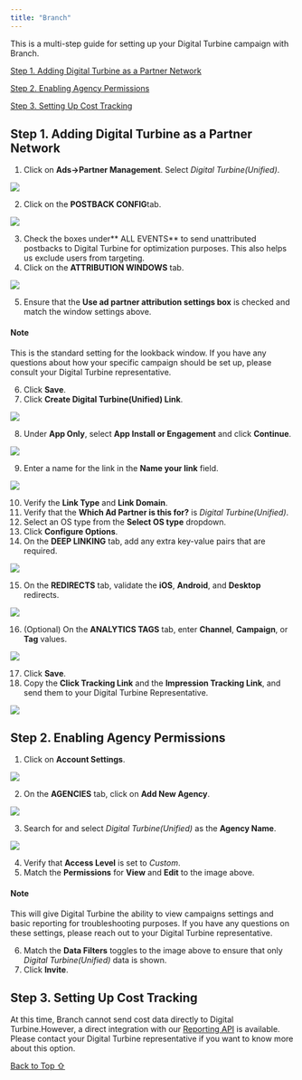 ```yaml
---
title: "Branch"
---
```


This is a multi-step guide for setting up your Digital Turbine campaign with Branch.

[Step 1. Adding Digital Turbine as a Partner Network](#h_01HXESC6235F72CHH7DJ7F1BTY)

[Step 2. Enabling Agency Permissions](#h_01HXT065D88BDAEESEFEP2J14J)

[Step 3. Setting Up Cost Tracking](#h_01HXT0CTC8N8FF0QC7YVRZEPN1)

## Step 1. Adding Digital Turbine as a Partner Network

1. Click on **Ads→Partner Management**. Select *Digital Turbine(Unified)*.

<Frame caption="Ads_PM_DTUnified_20240515.png">
  <img src="https://developer.digitalturbine.com/hc/article_attachments/14000693201948" />
</Frame>

2. Click on the **POSTBACK CONFIG**tab.

<Frame caption="Ads_PM_DTUnified_Postback_20240515.png">
  <img src="https://developer.digitalturbine.com/hc/article_attachments/14000946649116" />
</Frame>

3. Check the boxes under** ALL EVENTS** to send unattributed postbacks to Digital Turbine for optimization purposes. This also helps us exclude users from targeting.
4. Click on the **ATTRIBUTION WINDOWS** tab.

<Frame caption="Ads_PM_DTUnified_AttWindow_20240515.png">
  <img src="https://developer.digitalturbine.com/hc/article_attachments/14001224975260" />
</Frame>

5. Ensure that the **Use ad partner attribution settings box** is checked and match the window settings above.

#### Note

This is the standard setting for the lookback window. If you have any questions about how your specific campaign should be set up, please consult your Digital Turbine representative.

6. Click **Save**.
7. Click **Create Digital Turbine(Unified) Link**.

<Frame caption="Ads_PM_DTUnified_AttWindow_Create_20240515.png">
  <img src="https://developer.digitalturbine.com/hc/article_attachments/14001588460316" />
</Frame>

8. Under **App Only**, select **App Install or Engagement** and click **Continue**.

<Frame caption="Ads_PM_DTUnified_CreateAdLink_20240515.png">
  <img src="https://developer.digitalturbine.com/hc/article_attachments/14001588463260" />
</Frame>

9. Enter a name for the link in the **Name your link** field.

<Frame caption="Ads_Links_Define_20240515.png">
  <img src="https://developer.digitalturbine.com/hc/article_attachments/14001588464796" />
</Frame>

10. Verify the **Link Type** and **Link Domain**.
11. Verify that the **Which Ad Partner is this for?** is *Digital Turbine(Unified)*.
12. Select an OS type from the **Select OS type** dropdown.
13. Click **Configure Options**.
14. On the **DEEP LINKING** tab, add any extra key-value pairs that are required.

<Frame caption="Ads_Links_Config_DeepLink_20240515.png">
  <img src="https://developer.digitalturbine.com/hc/article_attachments/14002092323612" />
</Frame>

15. On the **REDIRECTS** tab, validate the **iOS**, **Android**, and **Desktop** redirects.

<Frame caption="Ads_Links_Config_Redirects_2024-05-15_13-51-01.png">
  <img src="https://developer.digitalturbine.com/hc/article_attachments/14001886880156" />
</Frame>

16. (Optional) On the **ANALYTICS TAGS** tab, enter **Channel**, **Campaign**, or **Tag** values.

<Frame caption="Ads_Links_Config_Analytics_2024-05-15_13-51-01.png">
  <img src="https://developer.digitalturbine.com/hc/article_attachments/14001886882204" />
</Frame>

17. Click **Save**.
18. Copy the **Click Tracking Link** and the **Impression Tracking Link**, and send them to your Digital Turbine Representative.

<Frame caption="Ads_Links_ValidShare_20240515.png">
  <img src="https://developer.digitalturbine.com/hc/article_attachments/14002085092892" />
</Frame>

## Step 2. Enabling Agency Permissions

1. Click on **Account Settings**.

<Frame caption="Acct_Settings_20240516.png">
  <img src="https://developer.digitalturbine.com/hc/article_attachments/14018227337244" />
</Frame>

2. On the **AGENCIES** tab, click on **Add New Agency**.

<Frame caption="Acct_Settings_Agencies_20240516.png">
  <img src="https://developer.digitalturbine.com/hc/article_attachments/14018227339676" />
</Frame>

3. Search for and select *Digital Turbine(Unified)* as the **Agency Name**.

<Frame caption="Acct_Settings_AddAgency_20240516.png">
  <img src="https://developer.digitalturbine.com/hc/article_attachments/14018227342876" />
</Frame>

4. Verify that **Access Level** is set to *Custom*.
5. Match the **Permissions** for **View** and **Edit** to the image above.

#### Note

This will give Digital Turbine the ability to view campaigns settings and basic reporting for troubleshooting purposes. If you have any questions on these settings, please reach out to your Digital Turbine representative.

6. Match the **Data Filters** toggles to the image above to ensure that only *Digital Turbine(Unified)* data is shown.
7. Click **Invite**.

## Step 3. Setting Up Cost Tracking

At this time, Branch cannot send cost data directly to Digital Turbine.However, a direct integration with our [Reporting API](https://developer.digitalturbine.com/hc/en-us/articles/11288748483612) is available. Please contact your Digital Turbine representative if you want to know more about this option.

[Back to Top ⇧](#top)
